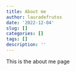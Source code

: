 ```yaml
---
title: About me
author: lauradefrutos
date: '2022-12-04'
slug: []
categories: []
tags: []
description: ''
---
```


This is the about me page